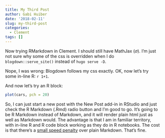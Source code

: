 ```yaml
---
title: My Third Post
author: Gabi Huiber
date: '2018-02-11'
slug: my-third-post
categories:
  - Clement
tags: []
---
```


Now trying RMarkdown in Clement. I should still have MathJax ($\sigma$). I'm just not sure why some of the css is overridden when I do `blogdown::serve_site()` instead of `hugo serve -D`.

Nope, I was wrong: Blogdown follows my css exactly. OK, now let's try some in-line R: `r 1+1`.

And now let's try an R block:

```r
plot(cars, pch = 20)
```

So, I can just start a new post with the New Post add-in in RStudio and just check the R Markdown (.Rmd) radio button and I'm good to go. It's going to be R Markdown instead of Markdown, and it will render plain html just as well as Markdown would. The advantage is that I am in familiar territory, with in-line R and R code block working as they do in R notebooks. The cost is that there's a [small speed penalty](https://bookdown.org/yihui/blogdown/output-format.html) over plain Markdown. That's fine.